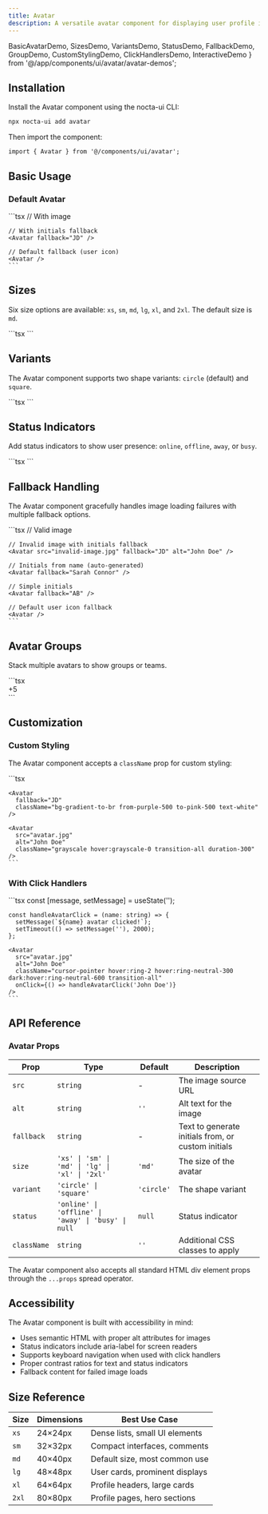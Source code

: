 ```yaml
---
title: Avatar
description: A versatile avatar component for displaying user profile images, initials, and status indicators with dark mode support
---
```


  BasicAvatarDemo, 
  SizesDemo, 
  VariantsDemo, 
  StatusDemo,
  FallbackDemo,
  GroupDemo,
  CustomStylingDemo,
  ClickHandlersDemo,
  InteractiveDemo
} from '@/app/components/ui/avatar/avatar-demos';

## Installation

Install the Avatar component using the nocta-ui CLI:

```bash
npx nocta-ui add avatar
```

Then import the component:

```tsx
import { Avatar } from '@/components/ui/avatar';
```

## Basic Usage

### Default Avatar

<DocsTabs defaultValue="preview">
  <DocsTab value="preview" title="Preview">
    <div className="my-6">
      <BasicAvatarDemo />
    </div>
  </DocsTab>
  <DocsTab value="code" title="Code">
    ```tsx
    // With image
    <Avatar 
      src="https://example.com/avatar.jpg" 
      alt="John Doe" 
    />
    
    // With initials fallback
    <Avatar fallback="JD" />
    
    // Default fallback (user icon)
    <Avatar />
    ```
  </DocsTab>
</DocsTabs>

## Sizes

Six size options are available: `xs`, `sm`, `md`, `lg`, `xl`, and `2xl`. The default size is `md`.

<DocsTabs defaultValue="preview">
  <DocsTab value="preview" title="Preview">
    <div className="my-6">
      <SizesDemo />
    </div>
  </DocsTab>
  <DocsTab value="code" title="Code">
    ```tsx
    <Avatar size="xs" src="..." alt="John Doe" />
    <Avatar size="sm" src="..." alt="John Doe" />
    <Avatar size="md" src="..." alt="John Doe" />
    <Avatar size="lg" src="..." alt="John Doe" />
    <Avatar size="xl" src="..." alt="John Doe" />
    <Avatar size="2xl" src="..." alt="John Doe" />
    ```
  </DocsTab>
</DocsTabs>

## Variants

The Avatar component supports two shape variants: `circle` (default) and `square`.

<DocsTabs defaultValue="preview">
  <DocsTab value="preview" title="Preview">
    <div className="my-6">
      <VariantsDemo />
    </div>
  </DocsTab>
  <DocsTab value="code" title="Code">
    ```tsx
    <Avatar variant="circle" src="..." alt="John Doe" />
    <Avatar variant="square" src="..." alt="John Doe" />
    <Avatar variant="circle" fallback="JD" />
    <Avatar variant="square" fallback="JD" />
    ```
  </DocsTab>
</DocsTabs>

## Status Indicators

Add status indicators to show user presence: `online`, `offline`, `away`, or `busy`.

<DocsTabs defaultValue="preview">
  <DocsTab value="preview" title="Preview">
    <div className="my-6">
      <StatusDemo />
    </div>
  </DocsTab>
  <DocsTab value="code" title="Code">
    ```tsx
    <Avatar src="..." alt="John Doe" status="online" />
    <Avatar src="..." alt="Jane Smith" status="away" />
    <Avatar src="..." alt="Mike Johnson" status="busy" />
    <Avatar fallback="AB" status="offline" />
    ```
  </DocsTab>
</DocsTabs>

## Fallback Handling

The Avatar component gracefully handles image loading failures with multiple fallback options.

<DocsTabs defaultValue="preview">
  <DocsTab value="preview" title="Preview">
    <div className="my-6">
      <FallbackDemo />
    </div>
  </DocsTab>
  <DocsTab value="code" title="Code">
    ```tsx
    // Valid image
    <Avatar src="valid-image.jpg" alt="John Doe" />
    
    // Invalid image with initials fallback
    <Avatar src="invalid-image.jpg" fallback="JD" alt="John Doe" />
    
    // Initials from name (auto-generated)
    <Avatar fallback="Sarah Connor" />
    
    // Simple initials
    <Avatar fallback="AB" />
    
    // Default user icon fallback
    <Avatar />
    ```
  </DocsTab>
</DocsTabs>

## Avatar Groups

Stack multiple avatars to show groups or teams.

<DocsTabs defaultValue="preview">
  <DocsTab value="preview" title="Preview">
    <div className="my-6">
      <GroupDemo />
    </div>
  </DocsTab>
  <DocsTab value="code" title="Code">
    ```tsx
    <div className="flex items-center">
      <Avatar 
        src="avatar1.jpg" 
        alt="John Doe" 
        className="ring-2 ring-white dark:ring-neutral-900"
      />
      <Avatar 
        src="avatar2.jpg" 
        alt="Jane Smith" 
        className="-ml-2 ring-2 ring-white dark:ring-neutral-900"
      />
      <Avatar 
        src="avatar3.jpg" 
        alt="Mike Johnson" 
        className="-ml-2 ring-2 ring-white dark:ring-neutral-900"
      />
      <Avatar 
        fallback="AB" 
        className="-ml-2 ring-2 ring-white dark:ring-neutral-900"
      />
      <div className="-ml-2 flex h-10 w-10 items-center justify-center rounded-full bg-neutral-100 dark:bg-neutral-800 ring-2 ring-white dark:ring-neutral-900 text-xs font-medium text-neutral-600 dark:text-neutral-400">
        +5
      </div>
    </div>
    ```
  </DocsTab>
</DocsTabs>

## Customization

### Custom Styling

The Avatar component accepts a `className` prop for custom styling:

<DocsTabs defaultValue="preview">
  <DocsTab value="preview" title="Preview">
    <CustomStylingDemo />
  </DocsTab>
  <DocsTab value="code" title="Code">
    ```tsx
    <Avatar 
      src="avatar.jpg" 
      alt="John Doe" 
      className="ring-4 ring-blue-500/50"
    />
    
    <Avatar 
      fallback="JD" 
      className="bg-gradient-to-br from-purple-500 to-pink-500 text-white"
    />
    
    <Avatar 
      src="avatar.jpg" 
      alt="John Doe"
      className="grayscale hover:grayscale-0 transition-all duration-300"
    />
    ```
  </DocsTab>
</DocsTabs>

### With Click Handlers

<DocsTabs defaultValue="preview">
  <DocsTab value="preview" title="Preview">
    <div className="my-6">
      <ClickHandlersDemo />
    </div>
  </DocsTab>
  <DocsTab value="code" title="Code">
    ```tsx
    const [message, setMessage] = useState('');

    const handleAvatarClick = (name: string) => {
      setMessage(`${name} avatar clicked!`);
      setTimeout(() => setMessage(''), 2000);
    };

    <Avatar 
      src="avatar.jpg" 
      alt="John Doe" 
      className="cursor-pointer hover:ring-2 hover:ring-neutral-300 dark:hover:ring-neutral-600 transition-all"
      onClick={() => handleAvatarClick('John Doe')}
    />
    ```
  </DocsTab>
</DocsTabs>

## API Reference

### Avatar Props

| Prop | Type | Default | Description |
|------|------|---------|-------------|
| `src` | `string` | - | The image source URL |
| `alt` | `string` | `''` | Alt text for the image |
| `fallback` | `string` | - | Text to generate initials from, or custom initials |
| `size` | `'xs' \| 'sm' \| 'md' \| 'lg' \| 'xl' \| '2xl'` | `'md'` | The size of the avatar |
| `variant` | `'circle' \| 'square'` | `'circle'` | The shape variant |
| `status` | `'online' \| 'offline' \| 'away' \| 'busy' \| null` | `null` | Status indicator |
| `className` | `string` | `''` | Additional CSS classes to apply |

The Avatar component also accepts all standard HTML div element props through the `...props` spread operator.

## Accessibility

The Avatar component is built with accessibility in mind:

- Uses semantic HTML with proper alt attributes for images
- Status indicators include aria-label for screen readers
- Supports keyboard navigation when used with click handlers
- Proper contrast ratios for text and status indicators
- Fallback content for failed image loads

## Size Reference

| Size | Dimensions | Best Use Case |
|------|------------|---------------|
| `xs` | 24×24px | Dense lists, small UI elements |
| `sm` | 32×32px | Compact interfaces, comments |
| `md` | 40×40px | Default size, most common use |
| `lg` | 48×48px | User cards, prominent displays |
| `xl` | 64×64px | Profile headers, large cards |
| `2xl` | 80×80px | Profile pages, hero sections | 